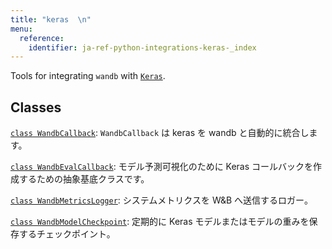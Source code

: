 ---
title: "keras  \n"
menu:
  reference:
    identifier: ja-ref-python-integrations-keras-_index
---

Tools for integrating `wandb` with [`Keras`](https://keras.io/).

## Classes

[`class WandbCallback`](./wandbcallback.md): `WandbCallback` は keras を wandb と自動的に統合します。

[`class WandbEvalCallback`](./wandbevalcallback.md): モデル予測可視化のために Keras コールバックを作成するための抽象基底クラスです。

[`class WandbMetricsLogger`](./wandbmetricslogger.md): システムメトリクスを W&B へ送信するロガー。

[`class WandbModelCheckpoint`](./wandbmodelcheckpoint.md): 定期的に Keras モデルまたはモデルの重みを保存するチェックポイント。